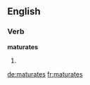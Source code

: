 ==English==

===Verb===
'''maturates'''

# {{en-third-person singular of|maturate}}

[[de:maturates]]
[[fr:maturates]]